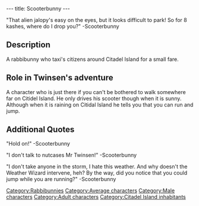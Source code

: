 ---
title: Scooterbunny
---

{{Character|
Name=Scooterbunny|
Image=Scooterbunny.JPG|
Race=[[Rabbibunny]]|
Gender=Male|
Size=Medium|
Age=Adult}}

"That alien jalopy's easy on the eyes, but it looks difficult to park!
So for 8 kashes, where do I drop you?"
-Scooterbunny

==Description==

A rabbibunny who taxi's citizens around Citadel Island for a small fare.

==Role in Twinsen's adventure==

A character who is just there if you can't be bothered to walk somewhere far on Citidel Island.
He only drives his scooter though when it is sunny.
Although when it is raining on Citidal Island he tells you that you can run and jump.

==Additional Quotes==

"Hold on!"
-Scooterbunny

"I don't talk to nutcases Mr Twinsen!"
-Scooterbunny

"I don't take anyone in the storm, I hate this weather. And why doesn't the Weather Wizard intervene, heh?
By the way, did you notice that you could jump while you are running?"
-Scooterbunny


[[Category:Rabbibunnies]]
[[Category:Average characters]]
[[Category:Male characters]]
[[Category:Adult characters]]
[[Category:Citadel Island inhabitants]]
